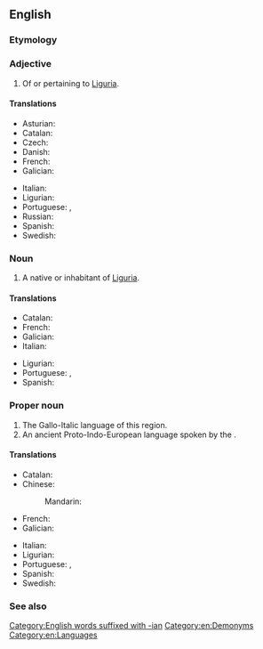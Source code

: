 ==English==
{{wikipedia}}

===Etymology===
{{suffix|en|Liguria|an}}

===Adjective===
{{en-adj}}

# Of or pertaining to [[Liguria]].

====Translations====
{{trans-top|Of or pertaining to Liguria}}
* Asturian: {{t|ast|ligur}}
* Catalan: {{t+|ca|lígur}}
* Czech: {{t|cs|ligurský}}
* Danish: {{t|da|ligurisk}}
* French: {{t+|fr|ligurien}}
* Galician: {{t|gl|lígur}}
{{trans-mid}}
* Italian: {{t+|it|ligure}}
* Ligurian: {{t|lij|lìgure}}
* Portuguese: {{t|pt|lígure}}, {{t|pt|ligúrio}}
* Russian: {{t|ru|лигурский}}
* Spanish: {{t+|es|ligur}}
* Swedish: {{t+|sv|ligurisk}}
{{trans-bottom}}

===Noun===
{{en-noun}}

# A native or inhabitant of [[Liguria]].

====Translations====
{{trans-top|native or inhabitant}}
* Catalan: {{t+|ca|lígur|m|f}}
* French: {{t+|fr|ligurien|m}}
* Galician: {{t|gl|lígur|m|f}}
* Italian: {{t+|it|ligure|m|f}}
{{trans-mid}}
* Ligurian: {{t-needed|lij}}
* Portuguese: {{t|pt|lígure|m|f}}, {{t|pt|ligúrio|m}}
* Spanish: {{t+|es|ligur|m|f}}
{{trans-bottom}}

===Proper noun===
{{en-proper noun}}

# The Gallo-Italic language of this region.
# An ancient Proto-Indo-European language spoken by the {{l|en|Ligures}}.

====Translations====
{{trans-top|Gallo-Italic language}}
* Catalan: {{t+|ca|lígur|m}}
* Chinese:
*: Mandarin: {{t|cmn|利古里亞語}}
* French: {{t+|fr|ligurien|m}}
* Galician: {{t|gl|lígur|m}}
{{trans-mid}}
* Italian: {{t+|it|ligure|m}}
* Ligurian: {{t-needed|lij}}
* Portuguese: {{t|pt|lígure|m}}, {{t|pt|ligúrio|m}}
* Spanish: {{t+|es|ligur}}
* Swedish: {{t+|sv|liguriska|c}}
{{trans-bottom}}

===See also===
{{langcat|lij}}

[[Category:English words suffixed with -ian]]
[[Category:en:Demonyms]]
[[Category:en:Languages]]